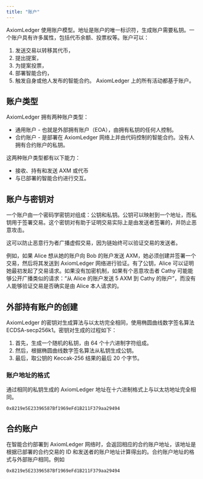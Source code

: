 ```yaml
---
title: "账户"
---
```


AxiomLedger 使用账户模型。地址是账户的唯一标识符，生成账户需要私钥。一个账户具有许多属性，包括代币余额、投票权等。账户可以：

1. 发送交易以转移其代币，
2. 提出提案，
3. 为提案投票，
4. 部署智能合约，
5. 触发自身或他人发布的智能合约。
   AxiomLedger 上的所有活动都基于账户。

## 账户类型

AxiomLedger 拥有两种账户类型：

- 通用账户 - 也就是外部拥有账户（EOA），由拥有私钥的任何人控制。
- 合约账户 - 是部署在 AxiomLedger 网络上并由代码控制的智能合约。没有人拥有合约账户的私钥。

这两种账户类型都有以下能力：

- 接收、持有和发送 AXM 或代币
- 与已部署的智能合约进行交互。

## 账户与密钥对

一个账户由一个密码学密钥对组成：公钥和私钥。公钥可以映射到一个地址，而私钥用于签署交易。这个密钥对有助于证明交易实际上是由发送者签署的，并防止恶意攻击。

这可以防止恶意行为者广播虚假交易，因为链始终可以验证交易的发送者。

例如，如果 Alice 想从她的账户向 Bob 的账户发送 AXM，她必须创建并签署一个交易，然后将其发送到 AxiomLedger 网络进行验证。有了公钥，Alice 可以证明她最初发起了交易请求。如果没有加密机制，如果有个恶意攻击者 Cathy 可能能够公开广播类似的请求：“从 Alice 的账户发送 5 AXM 到 Cathy 的账户”，而没有人能够验证交易是否确实是由 Alice 本人请求的。

## 外部持有账户的创建

AxiomLedger 的密钥对生成算法与以太坊完全相同，使用椭圆曲线数字签名算法 ECDSA-secp256k1。密钥对生成的过程如下：

1. 首先，生成一个随机的私钥，由 64 个十六进制字符组成。
2. 然后，根据椭圆曲线数字签名算法从私钥生成公钥。
3. 最后，取公钥的 Keccak-256 结果的最后 20 个字节。

### 账户地址的格式

通过相同的私钥生成的 AxiomLedger 地址在十六进制格式上与以太坊地址完全相同。

```
0x8219e5E23396587Bf1969eFd1B211F379aa29494
```

## 合约账户

在智能合约部署到 AxiomLedger 网络时，会返回相应的合约账户地址，该地址是根据已部署的合约交易的 ID 和发送者的账户地址计算得出的。合约账户地址的格式与外部账户相同。例如

```
0x8219e5E23396587Bf1969eFd1B211F379aa29494
```
